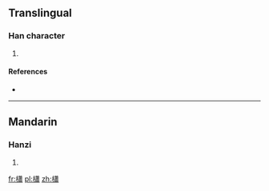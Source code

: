==Translingual==

===Han character===
{{Han char|rn=75|rad=木|as=17|sn=21|four=4492<sub>7</sub>|canj=木廿中X (DTLX)}}

# {{defn|Han|sort=木17}}

====References====
* {{Han ref|kx=0562.150|dkj=15885|dj=0950.370|hdz=21320.010|uh=6AF9|ud=27385|bh=F457|bd=62551}}

----

==Mandarin==

===Hanzi===
{{cmn-hanzi|pin=[[xiāo]] ([[xiao1]])|wg=hsiao<sup>1</sup>}}

# {{defn|Mandarin|sort=木17}}

[[fr:櫹]]
[[pl:櫹]]
[[zh:櫹]]
